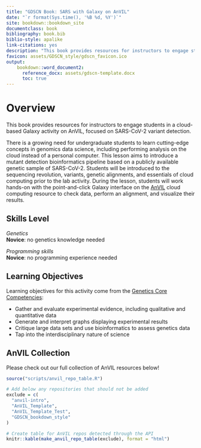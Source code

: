 ```yaml
---
title: "GDSCN Book: SARS with Galaxy on AnVIL"
date: "`r format(Sys.time(), '%B %d, %Y')`"
site: bookdown::bookdown_site
documentclass: book
bibliography: book.bib
biblio-style: apalike
link-citations: yes
description: "This book provides resources for instructors to engage students in a cloud-based Galaxy activity on AnVIL, focused on SARS-CoV-2 variant detection."
favicon: assets/GDSCN_style/gdscn_favicon.ico
output:
    bookdown::word_document2:
      reference_docx: assets/gdscn-template.docx
      toc: true
---
```


# Overview {-}

This book provides resources for instructors to engage students in a cloud-based Galaxy activity on AnVIL, focused on SARS-CoV-2 variant detection.

There is a growing need for undergraduate students to learn cutting-edge concepts in genomics data science, including performing analysis on the cloud instead of a personal computer. This lesson aims to introduce a mutant detection bioinformatics pipeline based on a publicly available genetic sample of SARS-CoV-2. Students will be introduced to the sequencing revolution, variants, genetic alignments, and essentials of cloud computing prior to the lab activity. During the lesson, students will work hands-on with the point-and-click Galaxy interface on the [AnVIL](https://anvilproject.org/) cloud computing resource to check data, perform an alignment, and visualize their results.

## Skills Level {-}

<div class = "notice">
_Genetics_  
**Novice**: no genetics knowledge needed
 
_Programming skills_  
**Novice**: no programming experience needed
</div>

## Learning Objectives {-}

Learning objectives for this activity come from the [Genetics Core Competencies](https://genetics-gsa.org/education/genetics-learning-framework/):

- Gather and evaluate experimental evidence, including qualitative and quantitative data
- Generate and interpret graphs displaying experimental results
- Critique large data sets and use bioinformatics to assess genetics data
- Tap into the interdisciplinary nature of science

## AnVIL Collection {-}

Please check out our full collection of AnVIL resources below!

```r
source("scripts/anvil_repo_table.R")

# Add below any repositories that should not be added
exclude = c(
  "anvil-intro",
  "AnVIL_Template",
  "AnVIL_Template_Test",
  "GDSCN_bookdown_style"
)

# Create table for AnVIL repos detected through the API
knitr::kable(make_anvil_repo_table(exclude), format = "html")
```
